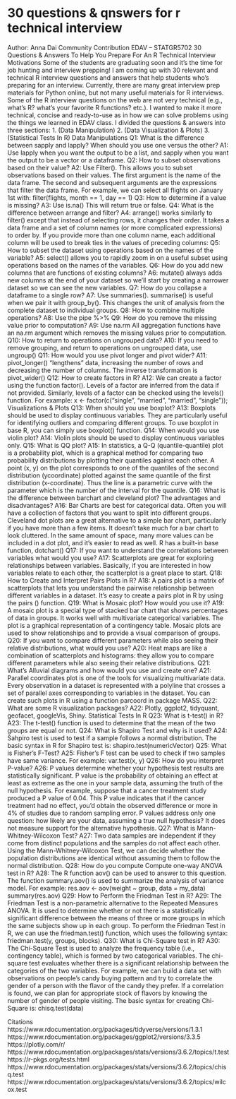 # 30 questions & qnswers for r technical interview
Author: Anna Dai
Community Contribution
EDAV – STATGR5702
30 Questions & Answers To Help You Prepare For An R Technical Interview
Motivations
Some of the students are graduating soon and it’s the time for job hunting and interview
prepping! I am coming up with 30 relevant and technical R interview questions and answers
that help students who’s preparing for an interview. Currently, there are many great interview
prep materials for Python online, but not many useful materials for R interviews. Some of the R
interview questions on the web are not very technical (e.g., what’s R? what’s your favorite R
functions? etc.). I wanted to make it more technical, concise and ready-to-use as in how we
can solve problems using the things we learned in EDAV class. I divided the questions &
answers into three sections:
1. (Data Manipulation)
2. (Data Visualization & Plots)
3. (Statistical Tests In R)
Data Manipulations
Q1: What is the difference between sapply and lapply? When should you use one versus the
other?
A1: Use lapply when you want the output to be a list, and sapply when you want the output to
be a vector or a dataframe.
Q2: How to subset observations based on their value?
A2: Use Filter(). This allows you to subset observations based on their values. The first
argument is the name of the data frame. The second and subsequent arguments are the
expressions that filter the data frame. For example, we can select all flights on January 1st with:
filter(flights, month == 1, day == 1)
Q3: How to determine if a value is missing?
A3: Use is.na() This will return true or false.
Q4: What is the difference between arrange and filter?
A4: arrange() works similarly to filter() except that instead of selecting rows, it changes their
order. It takes a data frame and a set of column names (or more complicated expressions) to
order by. If you provide more than one column name, each additional column will be used to
break ties in the values of preceding columns:
Q5: How to subset the dataset using operations based on the names of the variable?
A5: select() allows you to rapidly zoom in on a useful subset using operations based on the
names of the variables.
Q6: How do you add new columns that are functions of existing columns?
A6: mutate() always adds new columns at the end of your dataset so we’ll start by creating a
narrower dataset so we can see the new variables.
Q7: How do you collapse a dataframe to a single row?
A7: Use summaries(). summarise() is useful when we pair it with group_by(). This changes
the unit of analysis from the complete dataset to individual groups.
Q8: How to combine multiple operations?
A8: Use the pipe %>%
Q9: How do you remove the missing value prior to computation?
A9: Use na.rm All aggregation functions have an na.rm argument which removes the missing
values prior to computation.
Q10: How to return to operations on ungrouped data?
A10: If you need to remove grouping, and return to operations on ungrouped data, use
ungroup()
Q11: How would you use pivot longer and pivot wider?
A11: pivot_longer() "lengthens" data, increasing the number of rows and decreasing the
number of columns. The inverse transformation is pivot_wider()
Q12: How to create factors in R?
A12: We can create a factor using the function factor(). Levels of a factor are inferred from the
data if not provided. Similarly, levels of a factor can be checked using the levels() function.
For example:
x <- factor(c("single", "married", "married", "single"));
Visualizations & Plots
Q13: When should you use boxplot?
A13: Boxplots should be used to display continuous variables. They are particularly useful for
identifying outliers and comparing different groups. To use boxplot in base R, you can simply
use boxplot() function.
Q14: When would you use violin plot?
A14: Violin plots should be used to display continuous variables only.
Q15: What is QQ plot?
A15: In statistics, a Q-Q (quantile-quantile) plot is a probability plot, which is a graphical method
for comparing two probability distributions by plotting their quantiles against each other. A
point (x, y) on the plot corresponds to one of the quantiles of the second distribution (ycoordinate)
plotted against the same quantile of the first distribution (x-coordinate). Thus the
line is a parametric curve with the parameter which is the number of the interval for the
quantile.
Q16: What is the difference between barchart and cleveland plot? The advantages and
disadvantages?
A16: Bar Charts are best for categorical data. Often you will have a collection of factors that you
want to split into different groups. Cleveland dot plots are a great alternative to a simple bar
chart, particularly if you have more than a few items. It doesn’t take much for a bar chart to
look cluttered. In the same amount of space, many more values can be included in a dot plot,
and it’s easier to read as well. R has a built-in base function, dotchart()
Q17: If you want to understand the correlations between variables what would you use?
A17: Scatterplots are great for exploring relationships between variables. Basically, if you are
interested in how variables relate to each other, the scatterplot is a great place to start.
Q18: How to Create and Interpret Pairs Plots in R?
A18: A pairs plot is a matrix of scatterplots that lets you understand the pairwise relationship
between different variables in a dataset. It’s easy to create a pairs plot in R by using the pairs ()
function.
Q19: What is Mosaic plot? How would you use it?
A19: A mosaic plot is a special type of stacked bar chart that shows percentages of data in
groups. It works well with multivariate categorical variables. The plot is a graphical
representation of a contingency table. Mosaic plots are used to show relationships and to
provide a visual comparison of groups.
Q20: If you want to compare different parameters while also seeing their relative distributions,
what would you use?
A20: Heat maps are like a combination of scatterplots and histograms: they allow you to
compare different parameters while also seeing their relative distributions.
Q21: What's Alluvial diagrams and how would you use and create one?
A21: Parallel coordinates plot is one of the tools for visualizing multivariate data. Every
observation in a dataset is represented with a polyline that crosses a set of parallel axes
corresponding to variables in the dataset. You can create such plots in R using a function
parcoord in package MASS.
Q22: What are some R visualization packages?
A22: Plotly, ggplot2, tidyquant, geofacet, googleVis, Shiny.
Statistical Tests In R
Q23: What is t-test() in R?
A23: The t-test() function is used to determine that the mean of the two groups are equal
or not.
Q24: What is Shapiro Test and why is it used?
A24: Sahpiro test is used to test if a sample follows a normal distribution. The basic syntax in R
for Shapiro test is:
shapiro.test(numericVector)
Q25: What is Fisher’s F-Test?
A25: Fisher’s F test can be used to check if two samples have same variance. For example:
var.test(x, y)
Q26: How do you interpret P-value?
A26: P values determine whether your hypothesis test results are statistically significant. P
value is the probability of obtaining an effect at least as extreme as the one in your sample
data, assuming the truth of the null hypothesis. For example, suppose that a cancer treatment
study produced a P value of 0.04. This P value indicates that if the cancer treatment had no
effect, you’d obtain the observed difference or more in 4% of studies due to random sampling
error. P values address only one question: how likely are your data, assuming a true null
hypothesis? It does not measure support for the alternative hypothesis.
Q27: What is Mann-Whitney-Wilcoxon Test?
A27: Two data samples are independent if they come from distinct populations and the
samples do not affect each other. Using the Mann-Whitney-Wilcoxon Test, we can decide
whether the population distributions are identical without assuming them to follow the normal
distribution.
Q28: How do you compute Compute one-way ANOVA test in R?
A28: The R function aov() can be used to answer to this question. The function summary.aov() is
used to summarize the analysis of variance model.
For example:
res.aov <- aov(weight ~ group, data = my_data)
summary(res.aov)
Q29: How to Perform the Friedman Test in R?
A29: The Friedman Test is a non-parametric alternative to the Repeated Measures ANOVA. It is
used to determine whether or not there is a statistically significant difference between the
means of three or more groups in which the same subjects show up in each group.
To perform the Friedman Test in R, we can use the friedman.test() function, which uses
the following syntax:
friedman.test(y, groups, blocks).
Q30: What is Chi-Square test in R?
A30: The Chi-Square Test is used to analyze the frequency table (i.e., contingency table), which
is formed by two categorical variables. The chi-square test evaluates whether there is a
significant relationship between the categories of the two variables. For example, we can build
a data set with observations on people's candy buying pattern and try to correlate the gender
of a person with the flavor of the candy they prefer. If a correlation is found, we can plan for
appropriate stock of flavors by knowing the number of gender of people visiting. The basic
syntax for creating Chi-Square is:
chisq.test(data)



Citations
https://www.rdocumentation.org/packages/tidyverse/versions/1.3.1
https://www.rdocumentation.org/packages/ggplot2/versions/3.3.5
https://plotly.com/r/
https://www.rdocumentation.org/packages/stats/versions/3.6.2/topics/t.test
https://r-pkgs.org/tests.html
https://www.rdocumentation.org/packages/stats/versions/3.6.2/topics/chisq.test
https://www.rdocumentation.org/packages/stats/versions/3.6.2/topics/wilcox.test